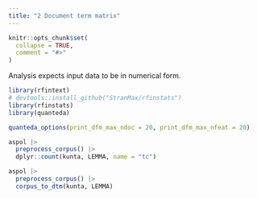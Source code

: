 ```yaml
---
title: "2 Document term matrix"
---
```


```r
knitr::opts_chunk$set(
  collapse = TRUE,
  comment = "#>"
)
```

Analysis expects input data to be in numerical form.

```r
library(rfintext)
# devtools::install_github("StranMax/rfinstats")
library(rfinstats)
library(quanteda)
```

```r
quanteda_options(print_dfm_max_ndoc = 20, print_dfm_max_nfeat = 20)
```

```r
aspol |>
  preprocess_corpus() |>
  dplyr::count(kunta, LEMMA, name = "tc")
```


```r
aspol |>
  preprocess_corpus() |>
  corpus_to_dtm(kunta, LEMMA)
```

